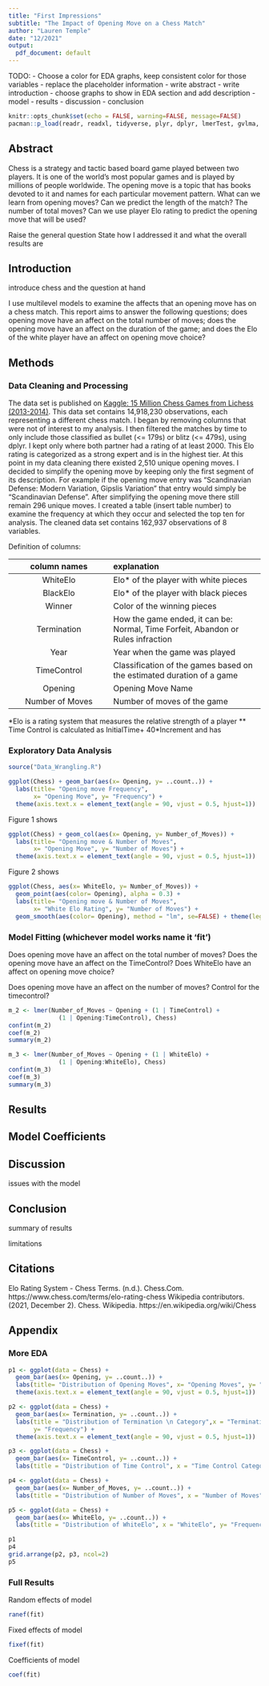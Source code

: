 ```yaml
---
title: "First Impressions"
subtitle: "The Impact of Opening Move on a Chess Match"
author: "Lauren Temple"
date: "12/2021"
output: 
  pdf_document: default
---
```

TODO:
- Choose a color for EDA graphs, keep consistent color for those variables
- replace the placeholder information
- write abstract
- write introduction
- choose graphs to show in EDA section and add description
- model
- results
- discussion
- conclusion

```r
knitr::opts_chunk$set(echo = FALSE, warning=FALSE, message=FALSE)
pacman::p_load(readr, readxl, tidyverse, plyr, dplyr, lmerTest, gvlma, ggplot2, plotly, gridExtra)
```

## Abstract

Chess is a strategy and tactic based board game played between two players. It is one of the world's most popular games and is played by millions of people worldwide. The opening move is a topic that has books devoted to it and names for each particular movement pattern. What can we learn from opening moves? Can we predict the length of the match? The number of total moves? Can we use player Elo rating to predict the opening move that will be used?

Raise the general question
State how I addressed it and what the overall results are

## Introduction

introduce chess and the question at hand

I use multilevel models to examine the affects that an opening move has on a chess match. This report aims to answer the following questions; does opening move have an affect on the total number of moves; does the opening move have an affect on the duration of the game; and does the Elo of the white player have an affect on opening move choice? 

## Methods

### Data Cleaning and Processing

The data set is published on [Kaggle: 15 Million Chess Games from Lichess (2013-2014)](https://www.kaggle.com/maca11/chess-games-from-lichess-20132014?select=Lichess_2013_2014_Complete.csv). This data set contains 14,918,230 observations, each representing a different chess match. I began by removing columns that were not of interest to my analysis. I then filtered the matches by time to only include those classified as bullet (<= 179s) or blitz (<= 479s), using dplyr. I kept only where both partner had a rating of at least 2000. This Elo rating is categorized as a strong expert and is in the highest tier. At this point in my data cleaning there existed 2,510 unique opening moves. I decided to simplify the opening move by keeping only the first segment of its description. For example if the opening move entry was "Scandinavian Defense: Modern Variation, Gipslis Variation" that entry would simply be "Scandinavian Defense". After simplifying the opening move there still remain 296 unique moves. I created a table (insert table number) to examine the frequency at which they occur and selected the top ten for analysis. The cleaned data set contains 162,937 observations of 8 variables.

Definition of columns:

| column names      | explanation |
| :--:              | :----- |
| WhiteElo          | Elo* of the player with white pieces|
| BlackElo          | Elo* of the player with black pieces |
| Winner            | Color of the winning pieces |
| Termination       | How the game ended, it can be: Normal, Time Forfeit, Abandon or Rules infraction |
| Year              | Year when the game was played |
| TimeControl       | Classification of the games based on the estimated duration of a game|
| Opening           | Opening Move Name|
| Number of Moves   | Number of moves of the game|

*Elo is a rating system that measures the relative strength of a player
** Time Control is calculated as InitialTime+ 40*Increment and has 

### Exploratory Data Analysis

```r
source("Data_Wrangling.R")
```

```r
ggplot(Chess) + geom_bar(aes(x= Opening, y= ..count..)) +
  labs(title= "Opening move Frequency", 
       x= "Opening Move", y= "Frequency") +
  theme(axis.text.x = element_text(angle = 90, vjust = 0.5, hjust=1))
```
Figure 1 shows

```r
ggplot(Chess) + geom_col(aes(x= Opening, y= Number_of_Moves)) +
  labs(title= "Opening move & Number of Moves", 
       x= "Opening Move", y= "Number of Moves") +
  theme(axis.text.x = element_text(angle = 90, vjust = 0.5, hjust=1))
```
Figure 2 shows

```r
ggplot(Chess, aes(x= WhiteElo, y= Number_of_Moves)) +
  geom_point(aes(color= Opening), alpha = 0.3) +
  labs(title= "Opening move & Number of Moves", 
       x= "White Elo Rating", y= "Number of Moves") +
  geom_smooth(aes(color= Opening), method = "lm", se=FALSE) + theme(legend.position="none")
```

### Model Fitting (whichever model works name it 'fit')


Does opening move have an affect on the total number of moves? 
Does the opening move have an affect on the TimeControl?
Does WhiteElo have an affect on opening move choice?

Does opening move have an affect on the number of moves?
Control for the timecontrol?
```r
m_2 <- lmer(Number_of_Moves ~ Opening + (1 | TimeControl) + 
              (1 | Opening:TimeControl), Chess)
confint(m_2)
coef(m_2)
summary(m_2)
```

```r
m_3 <- lmer(Number_of_Moves ~ Opening + (1 | WhiteElo) + 
              (1 | Opening:WhiteElo), Chess)
confint(m_3)
coef(m_3)
summary(m_3)
```

## Results

## Model Coefficients

## Discussion

issues with the model 

## Conclusion

summary of results

limitations

\newpage
## Citations

Elo Rating System - Chess Terms. (n.d.). Chess.Com. https://www.chess.com/terms/elo-rating-chess
Wikipedia contributors. (2021, December 2). Chess. Wikipedia. https://en.wikipedia.org/wiki/Chess

\newpage
## Appendix
### More EDA
```r
p1 <- ggplot(data = Chess) + 
  geom_bar(aes(x= Opening, y= ..count..)) +
  labs(title= "Distribution of Opening Moves", x= "Opening Moves", y= "Frequency") +
  theme(axis.text.x = element_text(angle = 90, vjust = 0.5, hjust=1))

p2 <- ggplot(data = Chess) + 
  geom_bar(aes(x= Termination, y= ..count..)) +
  labs(title = "Distribution of Termination \n Category",x = "Termination Category", 
       y= "Frequency") + 
  theme(axis.text.x = element_text(angle = 90, vjust = 0.5, hjust=1))

p3 <- ggplot(data = Chess) + 
  geom_bar(aes(x= TimeControl, y= ..count..)) +
  labs(title = "Distribution of Time Control", x = "Time Control Category", y= "Frequency")

p4 <- ggplot(data = Chess) + 
  geom_bar(aes(x= Number_of_Moves, y= ..count..)) +
  labs(title = "Distribution of Number of Moves", x = "Number of Moves", y= "Frequency")

p5 <- ggplot(data = Chess) + 
  geom_bar(aes(x= WhiteElo, y= ..count..)) +
  labs(title = "Distribution of WhiteElo", x = "WhiteElo", y= "Frequency")

p1
p4
grid.arrange(p2, p3, ncol=2)
p5
```

\newpage
### Full Results
Random effects of model
```r
ranef(fit)
```
Fixed effects of model
```r
fixef(fit)
```
Coefficients of model
```r
coef(fit)
```

